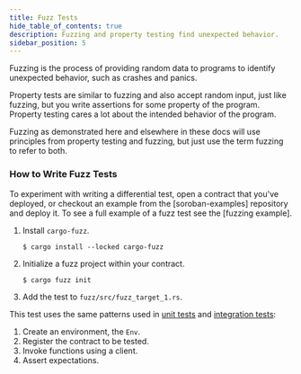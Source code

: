 ```yaml
---
title: Fuzz Tests
hide_table_of_contents: true
description: Fuzzing and property testing find unexpected behavior.
sidebar_position: 5
---
```


Fuzzing is the process of providing random data to programs to identify unexpected behavior, such as crashes and panics.

Property tests are similar to fuzzing and also accept random input, just like fuzzing, but you write assertions for some property of the program. Property testing cares a lot about the intended behavior of the program.

Fuzzing as demonstrated here and elsewhere in these docs will use principles from property testing and fuzzing, but just use the term fuzzing to refer to both.

### How to Write Fuzz Tests

To experiment with writing a differential test, open a contract that you've deployed, or checkout an example from the [soroban-examples] repository and deploy it. To see a full example of a fuzz test see the [fuzzing example].

1. Install `cargo-fuzz`.

   ```console
   $ cargo install --locked cargo-fuzz
   ```

2. Initialize a fuzz project within your contract.

   ```console
   $ cargo fuzz init
   ```

3. Add the test to `fuzz/src/fuzz_target_1.rs`.



This test uses the same patterns used in [unit tests] and [integration tests]:
1. Create an environment, the `Env`.
3. Register the contract to be tested.
4. Invoke functions using a client.
5. Assert expectations.

[Getting Started]: ../../smart-contracts/getting-started
[increment example]: https://github.com/stellar/soroban-examples/blob/main/increment/src/lib.rs
[Differential Testing with Test Snapshots]: ./differential-testing-with-test-snapshots
[stellar contract fetch]: ../../tools/developer-tools/cli/stellar-cli#stellar-contract-fetch
[integration tests]: ./integration-tests
[unit tests]: ./unit-tests
[stellar/rs-soroban-sdk#1360]: https://github.com/stellar/rs-soroban-sdk/issues/1360
